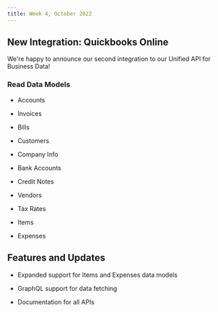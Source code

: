 ```yaml
---
title: Week 4, October 2022
---
```


## New Integration: Quickbooks Online
We're happy to announce our second integration to our Unified API for Business Data!

### Read Data Models
- Accounts

- Invoices

- Bills

- Customers

- Company Info

- Bank Accounts

- Credit Notes

- Vendors

- Tax Rates

- Items

- Expenses

## Features and Updates
- Expanded support for Items and Expenses data models

- GraphQL support for data fetching

- Documentation for all APIs